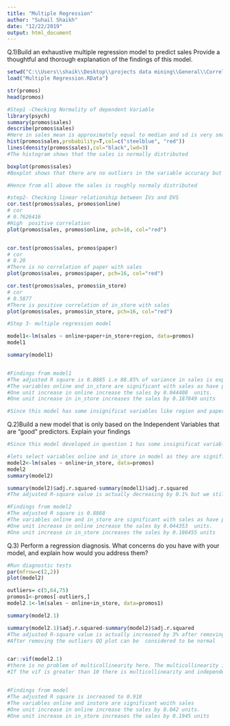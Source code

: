 ---
title: "Multiple Regression"
author: "Suhail Shaikh"
date: "12/22/2019"
output: html_document
---

Q.1)Build an exhaustive multiple regression model to predict sales Provide a thoughtful and thorough explanation of the findings of this model. 
```{r a}

setwd("C:\\Users\\shaik\\Desktop\\projects data mining\\General\\Correlation and ANOVA")
load("Multiple Regression.RData")

str(promos)
head(promos)

#Step1 -Checking Normality of dependent Variable
library(psych)
summary(promos$sales)
describe(promos$sales)
#Here in sales mean is approximately equal to median and sd is very small compared to the mean Hence sales seems to have normally distributed. Lets check with the plots
hist(promos$sales,probability=T,col=c("steelblue", "red"))
lines(density(promos$sales),col="black",lwd=3)
#The histogram shows that the sales is normally distributed

boxplot(promos$sales)
#Boxplot shows that there are no outliers in the variable accuracy but the sales is slightly left skewed

#Hence from all above the sales is roughly normaly distributed 

#step2- Checking linear relationship between IVs and DVS
cor.test(promos$sales, promos$online)
# cor 
# 0.7626416
#High  positive correlation
plot(promos$sales, promos$online, pch=16, col="red") 


cor.test(promos$sales, promos$paper) 
# cor 
# 0.20
#There is no correlation of paper with sales
plot(promos$sales, promos$paper, pch=16, col="red") 

cor.test(promos$sales, promos$in_store) 
# cor 
# 0.5877
#There is positive correlation of in_store with sales
plot(promos$sales, promos$in_store, pch=16, col="red") 

#Step 3- multiple regression model

model1<-lm(sales ~ online+paper+in_store+region, data=promos)
model1

summary(model1) 


#Findings from model1
#The adjusted R square is 0.8885 i.e 88.85% of variance in sales is explained by the model. 
#The variables online and in_store are significant with sales as have p-values less than 0.05
#One unit increase in online increase the sales by 0.044408  units.
#One unit increase in in_store increases the sales by 0.187849 units

#Since this model has some insignificat variables like region and paper we have to remove them

```



Q.2)Build a new model that is only based on the Independent Variables that are "good" predictors. Explain your findings
```{r b}


#Since this model developed in question 1 has some insignificat variables (from summary of model checking p values)like region and paper we have to remove them

#lets select variables online and in_store in model as they are significant i.e have p-value less than 0.05 in summary(model1)
model2<-lm(sales ~ online+in_store, data=promos)
model2
summary(model2)

summary(model2)$adj.r.squared-summary(model1)$adj.r.squared
#The adjusted R-square value is actually decreasing by 0.1% but we still have to remove the variables region and paper as they are not significant with the sales and are violating the assumptions of the regression model

#Findings from model2
#The adjusted R square is 0.8868 
#The variables online and in_store are significant with sales as have p-values less than 0.05
#One unit increase in online increase the sales by 0.044353  units.
#One unit increase in in_store increases the sales by 0.186455 units


```


Q.3) Perform a regression diagnosis. What concerns do you have with your model, and explain how would you address them?
```{r c}

#Run diagnostic tests
par(mfrow=c(2,2))
plot(model2)

outliers= c(5,64,75)
promos1<-promos[-outliers,]
model2.1<-lm(sales ~ online+in_store, data=promos1)

summary(model2.1)

summary(model2.1)$adj.r.squared-summary(model2)$adj.r.squared
#The adjusted R-square value is actually increased by 3% after removing the outliers the outliers are removed as in QQ plotit was not showing the approx diagonal line and hence was less normal due to the outliers
#After removing the outliers QQ plot can be  considered to be normal


car::vif(model2.1)
#there is no problem of multicollinearity here. The multicollinearity is checked because while developing regression model we assume that there is no collinearity among the independent variables.
#If the vif is greater than 10 there is multicollinearity and independent variables are not completely independent which affects the model. Hence multicollinearity is tested in diagnostics.


#Findings from model
#The adjusted R square is increased to 0.918
#The variables online and instore are significant woith sales
#One unit increase in online increase the sales by 0.042 units.
#One unit increase in in_store increases the sales by 0.1945 units


```
